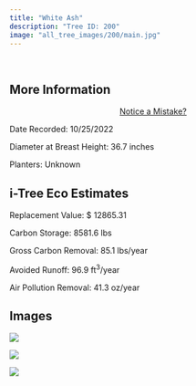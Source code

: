 ```yaml
---
title: "White Ash"
description: "Tree ID: 200"
image: "all_tree_images/200/main.jpg"
---
```


<br>

## **More Information**
::: column-margin
<center><a class="button" href="https://forms.gle/W6f5nwYxrM33hF4f7">Notice a Mistake?</a></center>
:::


Date Recorded:  10/25/2022

Diameter at Breast Height:  36.7  inches

Planters:  Unknown

## **i-Tree Eco Estimates**


 Replacement Value: $ 12865.31

 Carbon Storage:  8581.6  lbs

 Gross Carbon Removal:  85.1  lbs/year

 Avoided Runoff:  96.9  ft<sup>3</sup>/year

 Air Pollution Removal:  41.3  oz/year

## **Images**


 ![](all_tree_images/200/IMG_7096.jpg)

 ![](all_tree_images/200/IMG_7098.jpg)

 ![](all_tree_images/200/main.jpg)
